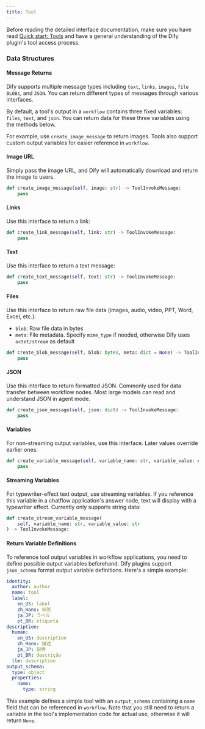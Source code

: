 ```yaml
---
title: Tool
---
```



Before reading the detailed interface documentation, make sure you have read [Quick start: Tools](../quick-start/develop-plugins/tool-plugin) and have a general understanding of the Dify plugin's tool access process.

### **Data Structures**

#### **Message Returns**

Dify supports multiple message types including `text`, `links`, `images`, `file BLOBs`, and `JSON`. You can return different types of messages through various interfaces.

By default, a tool's output in a `workflow` contains three fixed variables: `files`, `text`, and `json`. You can return data for these three variables using the methods below.

For example, use `create_image_message` to return images. Tools also support custom output variables for easier reference in `workflow`.

#### **Image URL**

Simply pass the image URL, and Dify will automatically download and return the image to users.

```python
def create_image_message(self, image: str) -> ToolInvokeMessage:
    pass
```

#### **Links**

Use this interface to return a link:

```python
def create_link_message(self, link: str) -> ToolInvokeMessage:
    pass
```

#### **Text**

Use this interface to return a text message:

```python
def create_text_message(self, text: str) -> ToolInvokeMessage:
    pass
```

#### **Files**

Use this interface to return raw file data (images, audio, video, PPT, Word, Excel, etc.):

* `blob`: Raw file data in bytes
* `meta`: File metadata. Specify `mime_type` if needed, otherwise Dify uses `octet/stream` as default

```python
def create_blob_message(self, blob: bytes, meta: dict = None) -> ToolInvokeMessage:
    pass
```

#### **JSON**

Use this interface to return formatted JSON. Commonly used for data transfer between workflow nodes. Most large models can read and understand JSON in agent mode.

```python
def create_json_message(self, json: dict) -> ToolInvokeMessage:
    pass
```

#### **Variables**

For non-streaming output variables, use this interface. Later values override earlier ones:

```python
def create_variable_message(self, variable_name: str, variable_value: Any) -> ToolInvokeMessage:
    pass
```

#### **Streaming Variables**

For typewriter-effect text output, use streaming variables. If you reference this variable in a chatflow application's answer node, text will display with a typewriter effect. Currently only supports string data:

```python
def create_stream_variable_message(
    self, variable_name: str, variable_value: str
) -> ToolInvokeMessage:
```

#### **Return Variable Definitions**

To reference tool output variables in workflow applications, you need to define possible output variables beforehand. Dify plugins support `json_schema` format output variable definitions. Here's a simple example:

```yaml
identity:
  author: author
  name: tool
  label:
    en_US: label
    zh_Hans: 标签
    ja_JP: ラベル
    pt_BR: etiqueta
description:
  human:
    en_US: description
    zh_Hans: 描述
    ja_JP: 説明
    pt_BR: descrição
  llm: description
output_schema:
  type: object
  properties:
    name:
      type: string
```

This example defines a simple tool with an `output_schema` containing a `name` field that can be referenced in `workflow`. Note that you still need to return a variable in the tool's implementation code for actual use, otherwise it will return `None`.
